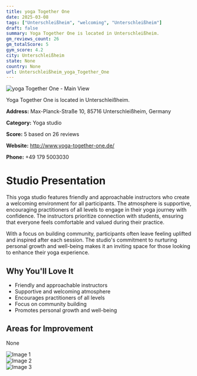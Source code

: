 ```yaml
---
title: yoga Together One
date: 2025-03-08
tags: ["Unterschleißheim", "welcoming", "Unterschleißheim"]  
draft: false
summary: Yoga Together One is located in Unterschleißheim.
gm_reviews_count: 26
gm_totalScore: 5
gym_score: 4.2
city: Unterschleißheim
state: None
country: None
url: Unterschleißheim_yoga_Together_One
---
```


<div className="aspect-[16/9] relative my-8">
  <img 
    src="https://lh5.googleusercontent.com/p/AF1QipOQNDuB7DURmL_hYVtKUAxQR2ruYR-RpGNY36v0=w1920-h1080-k-no"
    alt="yoga Together One - Main View"
    className="object-cover absolute inset-0 w-full h-full rounded-lg"
  />
</div>

Yoga Together One is located in Unterschleißheim.

**Address:** Max-Planck-Straße 10, 85716 Unterschleißheim, Germany

**Category:** Yoga studio

**Score:** 5 based on 26 reviews

**Website:** http://www.yoga-together-one.de/

**Phone:** +49 179 5003030

# Studio Presentation

This yoga studio features friendly and approachable instructors who create a welcoming environment for all participants. The atmosphere is supportive, encouraging practitioners of all levels to engage in their yoga journey with confidence. The instructors prioritize connection with students, ensuring that everyone feels comfortable and valued during their practice.

With a focus on building community, participants often leave feeling uplifted and inspired after each session. The studio's commitment to nurturing personal growth and well-being makes it an inviting space for those looking to enhance their yoga experience.

## Why You'll Love It

- Friendly and approachable instructors
- Supportive and welcoming atmosphere
- Encourages practitioners of all levels
- Focus on community building
- Promotes personal growth and well-being

## Areas for Improvement

None

<div className="grid grid-cols-1 xl:grid-cols-2 gap-4 my-8">
<div className="aspect-[4/3] relative"><img src="https://lh3.googleusercontent.com/gps-cs-s/AB5caB_jOINn4A-9JL0ULfLjM53xko13G0h42HDiTRJvKJOwksrDLrc5feMthagHkb-fG34JlN5M037Bw3sVuG271U1ha5l5EzXiPYoSxicEriWOXzUjQf5jtCBhtoH3v3To1cVSXIhX=w1920-h1080-k-no" alt="Image 1" className="object-cover absolute inset-0 w-full h-full rounded-lg" /></div>
<div className="aspect-[4/3] relative"><img src="https://streetviewpixels-pa.googleapis.com/v1/thumbnail?panoid=Z4xx_8QiKyQJNVfXeM4xCg&cb_client=maps_sv.tactile.gps&w=203&h=100&yaw=5.0599656&pitch=0&thumbfov=100" alt="Image 2" className="object-cover absolute inset-0 w-full h-full rounded-lg" /></div>
<div className="aspect-[4/3] relative"><img src="https://lh5.googleusercontent.com/p/AF1QipOQNDuB7DURmL_hYVtKUAxQR2ruYR-RpGNY36v0=w1920-h1080-k-no" alt="Image 3" className="object-cover absolute inset-0 w-full h-full rounded-lg" /></div>
</div>